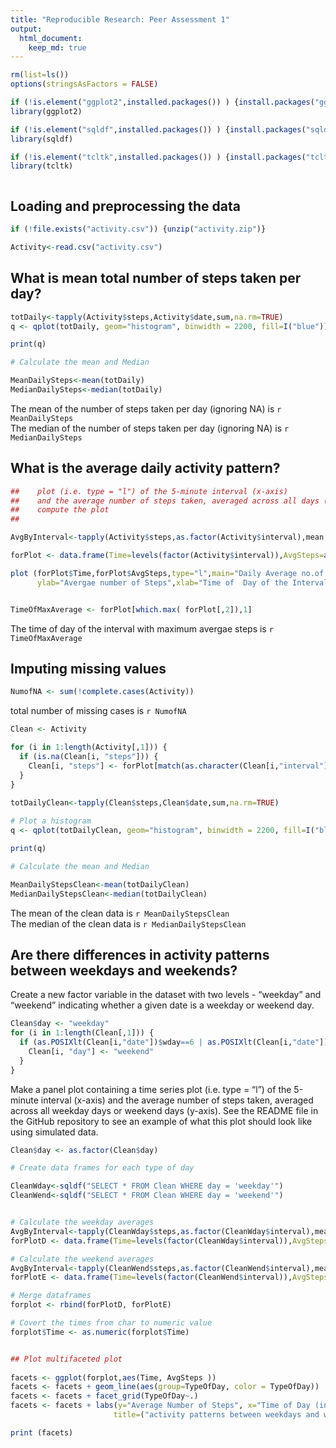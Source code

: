 ```yaml
---
title: "Reproducible Research: Peer Assessment 1"
output: 
  html_document:
    keep_md: true
---
```


```r

rm(list=ls())
options(stringsAsFactors = FALSE)

if (!is.element("ggplot2",installed.packages()) ) {install.packages("ggplot2")}
library(ggplot2)

if (!is.element("sqldf",installed.packages()) ) {install.packages("sqldf")}
library(sqldf)

if (!is.element("tcltk",installed.packages()) ) {install.packages("tcltk")}
library(tcltk)



```


## Loading and preprocessing the data

```r

if (!file.exists("activity.csv")) {unzip("activity.zip")}

Activity<-read.csv("activity.csv")

```


## What is mean total number of steps taken per day?
```r
totDaily<-tapply(Activity$steps,Activity$date,sum,na.rm=TRUE)
q <- qplot(totDaily, geom="histogram", binwidth = 2200, fill=I("blue"))

print(q)

# Calculate the mean and Median

MeanDailySteps<-mean(totDaily)
MedianDailySteps<-median(totDaily)


```
The mean of the number of steps taken per day (ignoring NA) is `r MeanDailySteps`  
The median of the number of steps taken per day (ignoring NA) is `r MedianDailySteps`  

## What is the average daily activity pattern?
```r

##    plot (i.e. type = "l") of the 5-minute interval (x-axis) 
##    and the average number of steps taken, averaged across all days (y-axis)
##    compute the plot
##

AvgByInterval<-tapply(Activity$steps,as.factor(Activity$interval),mean, na.rm=TRUE)

forPlot <- data.frame(Time=levels(factor(Activity$interval)),AvgSteps=as.numeric(AvgByInterval))

plot (forPlot$Time,forPlot$AvgSteps,type="l",main="Daily Average no.of Steps per Time Interval",
      ylab="Avergae number of Steps",xlab="Time of  Day of the Interval")


TimeOfMaxAverage <- forPlot[which.max( forPlot[,2]),1]


```

The time of day of the interval with maximum avergae steps is `r TimeOfMaxAverage`  

## Imputing missing values

```r

NumofNA <- sum(!complete.cases(Activity))
```
total number of missing cases is `r NumofNA`  

```r

Clean <- Activity

for (i in 1:length(Activity[,1])) {
  if (is.na(Clean[i, "steps"])) {
    Clean[i, "steps"] <- forPlot[match(as.character(Clean[i,"interval"]), forPlot[,"Time"]), "AvgSteps"]
  }
}
  
totDailyClean<-tapply(Clean$steps,Clean$date,sum,na.rm=TRUE)

# Plot a histogram
q <- qplot(totDailyClean, geom="histogram", binwidth = 2200, fill=I("blue"))

print(q)

# Calculate the mean and Median

MeanDailyStepsClean<-mean(totDailyClean)
MedianDailyStepsClean<-median(totDailyClean)


```

The mean of the clean data is `r MeanDailyStepsClean`  
The median of the clean data is `r MedianDailyStepsClean`  





## Are there differences in activity patterns between weekdays and weekends?

Create a new factor variable in the dataset with two levels - "weekday" and "weekend" indicating whether a given date is a weekday or weekend day.

```r
Clean$day <- "weekday"
for (i in 1:length(Clean[,1])) {
  if (as.POSIXlt(Clean[i,"date"])$wday==6 | as.POSIXlt(Clean[i,"date"])$wday==0) {
    Clean[i, "day"] <- "weekend"
  }
} 

```

Make a panel plot containing a time series plot (i.e. type = "l") of the 5-minute interval (x-axis) and the average number of steps taken, averaged across all weekday days or weekend days (y-axis). See the README file in the GitHub repository to see an example of what this plot should look like using simulated data.


```r


Clean$day <- as.factor(Clean$day)

# Create data frames for each type of day

CleanWday<-sqldf("SELECT * FROM Clean WHERE day = 'weekday'")
CleanWend<-sqldf("SELECT * FROM Clean WHERE day = 'weekend'")


# Calculate the weekday averages
AvgByInterval<-tapply(CleanWday$steps,as.factor(CleanWday$interval),mean, na.rm=TRUE)
forPlotD <- data.frame(Time=levels(factor(CleanWday$interval)),AvgSteps=as.numeric(AvgByInterval), TypeOfDay="weekday")

# Calculate the weekend averages
AvgByInterval<-tapply(CleanWend$steps,as.factor(CleanWend$interval),mean, na.rm=TRUE)
forPlotE <- data.frame(Time=levels(factor(CleanWend$interval)),AvgSteps=as.numeric(AvgByInterval), TypeOfDay="weekend")

# Merge dataframes
forplot <- rbind(forPlotD, forPlotE)

# Covert the times from char to numeric value
forplot$Time <- as.numeric(forplot$Time)


## Plot multifaceted plot
 
facets <- ggplot(forplot,aes(Time, AvgSteps ))
facets <- facets + geom_line(aes(group=TypeOfDay, color = TypeOfDay))
facets <- facets + facet_grid(TypeOfDay~.)
facets <- facets + labs(y="Average Number of Steps", x="Time of Day (in 5 min intervals)", 
                       title=("activity patterns between weekdays and weekends") )

print (facets)


```

